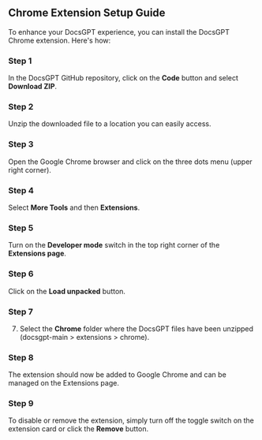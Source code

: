 


## Chrome  Extension Setup Guide

To enhance your DocsGPT experience, you can install the DocsGPT Chrome extension. Here's how:
<Steps >
### Step 1



In the DocsGPT GitHub repository, click on the **Code** button and select **Download ZIP**.
### Step 2
Unzip the downloaded file to a location you can easily access.
### Step 3
Open the Google Chrome browser and click on the three dots menu (upper right corner).
### Step 4
Select **More Tools** and then **Extensions**.
### Step 5
Turn on the **Developer mode** switch in the top right corner of the **Extensions page**.
### Step 6
Click on the **Load unpacked** button.
### Step 7
7. Select the **Chrome** folder where the DocsGPT files have been unzipped (docsgpt-main > extensions > chrome).
### Step 8
The extension should now be added to Google Chrome and can be managed on the Extensions page.
### Step 9
 To disable or remove the extension, simply turn off the toggle switch on the extension card or click the **Remove** button.
</Steps>



